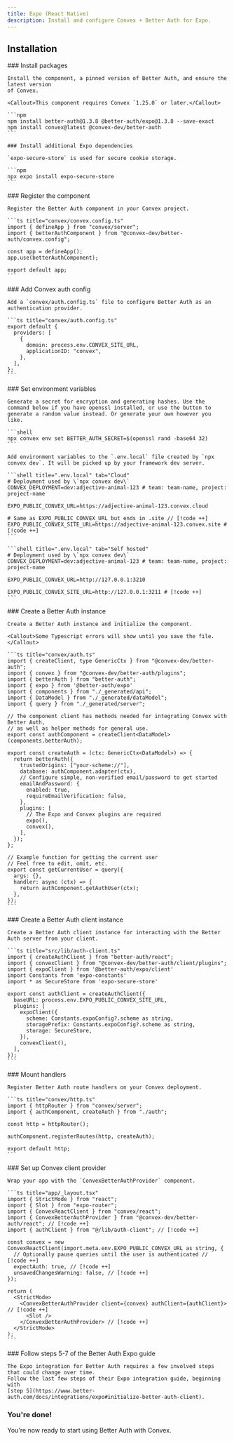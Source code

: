 ```yaml
---
title: Expo (React Native)
description: Install and configure Convex + Better Auth for Expo.
---
```


## Installation

<div className="fd-steps">

  <div className="fd-step">
    ### Install packages

    Install the component, a pinned version of Better Auth, and ensure the latest version
    of Convex.

    <Callout>This component requires Convex `1.25.0` or later.</Callout>

    ```npm
    npm install better-auth@1.3.8 @better-auth/expo@1.3.8 --save-exact
    npm install convex@latest @convex-dev/better-auth
    ```

  </div>

  <div className="fd-step">

    ### Install additional Expo dependencies

    `expo-secure-store` is used for secure cookie storage.

    ```npm
    npx expo install expo-secure-store
    ```

  </div>

  <div className="fd-step">
    ### Register the component

    Register the Better Auth component in your Convex project.

    ```ts title="convex/convex.config.ts"
    import { defineApp } from "convex/server";
    import { betterAuthComponent } from "@convex-dev/better-auth/convex.config";

    const app = defineApp();
    app.use(betterAuthComponent);

    export default app;
    ```

  </div>

  <div className="fd-step">
    ### Add Convex auth config

    Add a `convex/auth.config.ts` file to configure Better Auth as an authentication provider.

    ```ts title="convex/auth.config.ts"
    export default {
      providers: [
        {
          domain: process.env.CONVEX_SITE_URL,
          applicationID: "convex",
        },
      ],
    };
    ```

  </div>

  <div className="fd-step">
    ### Set environment variables

    Generate a secret for encryption and generating hashes. Use the command below if you have openssl installed, or use the button to generate a random value instead. Or generate your own however you like.

    ```shell
    npx convex env set BETTER_AUTH_SECRET=$(openssl rand -base64 32)
    ```

    Add environment variables to the `.env.local` file created by `npx convex dev`. It will be picked up by your framework dev server.

    ```shell title=".env.local" tab="Cloud"
    # Deployment used by \`npx convex dev\`
    CONVEX_DEPLOYMENT=dev:adjective-animal-123 # team: team-name, project: project-name

    EXPO_PUBLIC_CONVEX_URL=https://adjective-animal-123.convex.cloud

    # Same as EXPO_PUBLIC_CONVEX_URL but ends in .site // [!code ++]
    EXPO_PUBLIC_CONVEX_SITE_URL=https://adjective-animal-123.convex.site # [!code ++]
    ```

    ```shell title=".env.local" tab="Self hosted"
    # Deployment used by \`npx convex dev\`
    CONVEX_DEPLOYMENT=dev:adjective-animal-123 # team: team-name, project: project-name

    EXPO_PUBLIC_CONVEX_URL=http://127.0.0.1:3210

    EXPO_PUBLIC_CONVEX_SITE_URL=http://127.0.0.1:3211 # [!code ++]
    ```

  </div>

  <div className="fd-step">
    ### Create a Better Auth instance

    Create a Better Auth instance and initialize the component.

    <Callout>Some Typescript errors will show until you save the file.</Callout>

    ```ts title="convex/auth.ts"
    import { createClient, type GenericCtx } from "@convex-dev/better-auth";
    import { convex } from "@convex-dev/better-auth/plugins";
    import { betterAuth } from "better-auth";
    import { expo } from '@better-auth/expo'
    import { components } from "./_generated/api";
    import { DataModel } from "./_generated/dataModel";
    import { query } from "./_generated/server";

    // The component client has methods needed for integrating Convex with Better Auth,
    // as well as helper methods for general use.
    export const authComponent = createClient<DataModel>(components.betterAuth);

    export const createAuth = (ctx: GenericCtx<DataModel>) => {
      return betterAuth({
        trustedOrigins: ["your-scheme://"],
        database: authComponent.adapter(ctx),
        // Configure simple, non-verified email/password to get started
        emailAndPassword: {
          enabled: true,
          requireEmailVerification: false,
        },
        plugins: [
          // The Expo and Convex plugins are required
          expo(),
          convex(),
        ],
      });
    };

    // Example function for getting the current user
    // Feel free to edit, omit, etc.
    export const getCurrentUser = query({
      args: {},
      handler: async (ctx) => {
        return authComponent.getAuthUser(ctx);
      },
    });
    ```

  </div>

  <div className="fd-step">
    ### Create a Better Auth client instance

    Create a Better Auth client instance for interacting with the Better Auth server from your client.

    ```ts title="src/lib/auth-client.ts"
    import { createAuthClient } from "better-auth/react";
    import { convexClient } from "@convex-dev/better-auth/client/plugins";
    import { expoClient } from '@better-auth/expo/client'
    import Constants from 'expo-constants'
    import * as SecureStore from 'expo-secure-store'

    export const authClient = createAuthClient({
      baseURL: process.env.EXPO_PUBLIC_CONVEX_SITE_URL,
      plugins: [
        expoClient({
          scheme: Constants.expoConfig?.scheme as string,
          storagePrefix: Constants.expoConfig?.scheme as string,
          storage: SecureStore,
        }),
        convexClient(),
      ],
    });
    ```

  </div>

  <div className="fd-step">
    ### Mount handlers

    Register Better Auth route handlers on your Convex deployment.

    ```ts title="convex/http.ts"
    import { httpRouter } from "convex/server";
    import { authComponent, createAuth } from "./auth";

    const http = httpRouter();

    authComponent.registerRoutes(http, createAuth);

    export default http;
    ```

  </div>

  <div className="fd-step">
    ### Set up Convex client provider

    Wrap your app with the `ConvexBetterAuthProvider` component.

    ```ts title="app/_layout.tsx"
    import { StrictMode } from "react";
    import { Slot } from "expo-router";
    import { ConvexReactClient } from "convex/react";
    import { ConvexBetterAuthProvider } from "@convex-dev/better-auth/react"; // [!code ++]
    import { authClient } from "@/lib/auth-client"; // [!code ++]

    const convex = new ConvexReactClient(import.meta.env.EXPO_PUBLIC_CONVEX_URL as string, {
      // Optionally pause queries until the user is authenticated // [!code ++]
      expectAuth: true, // [!code ++]
      unsavedChangesWarning: false, // [!code ++]
    });

    return (
      <StrictMode>
        <ConvexBetterAuthProvider client={convex} authClient={authClient}> // [!code ++]
          <Slot />
        </ConvexBetterAuthProvider> // [!code ++]
      </StrictMode>
    );
    ```

  </div>

  <div className="fd-step">
    ### Follow steps 5-7 of the Better Auth Expo guide

    The Expo integration for Better Auth requires a few involved steps that could change over time.
    Follow the last few steps of their Expo integration guide, beginning with
    [step 5](https://www.better-auth.com/docs/integrations/expo#initialize-better-auth-client).

  </div>

</div>

### You're done!

You're now ready to start using Better Auth with Convex.
